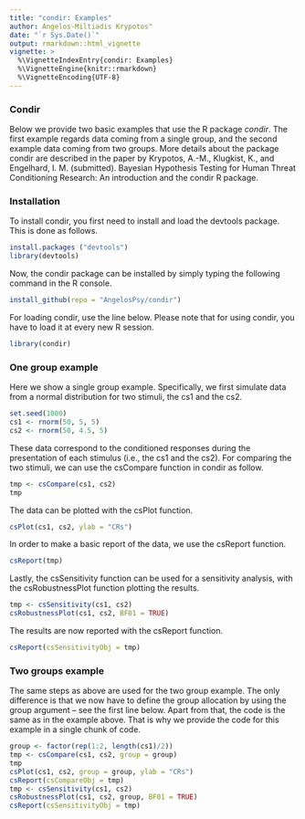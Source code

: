 ```yaml
---
title: "condir: Examples"
author: Angelos-Miltiadis Krypotos"
date: "`r Sys.Date()`"
output: rmarkdown::html_vignette
vignette: >
  %\VignetteIndexEntry{condir: Examples}
  %\VignetteEngine{knitr::rmarkdown}
  %\VignetteEncoding{UTF-8}
---
```


###  Condir

Below we provide two basic examples that use the R package _condir_. The first
example regards data coming from a single group, and the second example data
coming from two groups. More details about the package condir are described in
the paper by 
Krypotos, A.-M., Klugkist, K., and Engelhard, I. M. (submitted). 
Bayesian Hypothesis Testing for Human Threat Conditioning Research: 
An introduction and the condir R package.


### Installation
To install condir, you first need to install and load the devtools package.
This is done as follows.
```r
install.packages ("devtools")
library(devtools)
```

Now, the condir package can be installed by simply typing the following command
in the R console.

```r
install_github(repo = "AngelosPsy/condir")
```

For loading condir, use the line below. Please note that for using condir, you
have to load it at every new R session.

```r
library(condir)
```

### One group example
Here we show a single group example. Specifically, we first simulate data from
a normal distribution for two stimuli, the cs1 and the cs2.

```r
set.seed(1000)
cs1 <- rnorm(50, 5, 5)
cs2 <- rnorm(50, 4.5, 5)
```

These data correspond to the conditioned responses during the presentation of
each stimulus (i.e., the cs1 and the cs2). For comparing the two stimuli, we
can use the csCompare function in condir as follow.

```r
tmp <- csCompare(cs1, cs2)
tmp
```

The data can be plotted with the csPlot function.

```r
csPlot(cs1, cs2, ylab = "CRs")
```

In order to make a basic report of the data, we use the csReport function.

```r
csReport(tmp)
```

Lastly, the csSensitivity function can be used for a sensitivity analysis,
with the csRobustnessPlot function plotting the results.

```r
tmp <- csSensitivity(cs1, cs2)
csRobustnessPlot(cs1, cs2, BF01 = TRUE)
```

The results are now reported with the csReport function.

```r
csReport(csSensitivityObj = tmp)
```

### Two groups example

The same steps as above are used for the two group example. The only difference
is that we now have to define the group allocation by using the group argument
-- see the first line below. Apart from that, the code is the same as in the 
example above. That is why we provide the code for this example 
in a single chunk of code.

```r
group <- factor(rep(1:2, length(cs1)/2))
tmp <- csCompare(cs1, cs2, group = group)
tmp
csPlot(cs1, cs2, group = group, ylab = "CRs")
csReport(csCompareObj = tmp)
tmp <- csSensitivity(cs1, cs2)
csRobustnessPlot(cs1, cs2, group, BF01 = TRUE)
csReport(csSensitivityObj = tmp)
```
